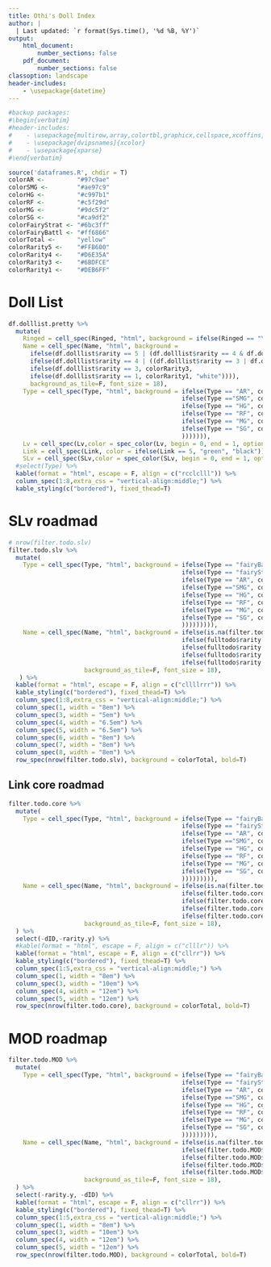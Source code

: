 ```yaml
---
title: Othi's Doll Index
author: |
  | Last updated: `r format(Sys.time(), '%d %B, %Y')`
output:
    html_document:
        number_sections: false
    pdf_document:
        number_sections: false
classoption: landscape
header-includes:
    - \usepackage{datetime}
---
```


```r
#backup packages:
#\begin{verbatim}
#header-includes:
#    - \usepackage{multirow,array,colortbl,graphicx,cellspace,xcoffins,caption,datetime}
#    - \usepackage[dvipsnames]{xcolor}
#    - \usepackage{xparse}
#\end{verbatim}
```

```r
source('dataframes.R', chdir = T)
colorAR <-         "#97c9ae"
colorSMG <-        "#ae97c9"
colorHG <-         "#c997b1"
colorRF <-         "#c5f29d"
colorMG <-         "#9dc5f2"
colorSG <-         "#ca9df2"
colorFairyStrat <- "#6bc3ff"
colorFairyBattl <- "#ff6866"
colorTotal <-      "yellow"
colorRarity5 <-    "#FFB600"
colorRarity4 <-    "#D6E35A"
colorRarity3 <-    "#6BDFCE"
colorRarity1 <-    "#DEB6FF"
```

# Doll List
```r
df.dolllist.pretty %>%
  mutate(
    Ringed = cell_spec(Ringed, "html", background = ifelse(Ringed == "Yes","#F7AEA5","white")),
    Name = cell_spec(Name, "html", background =
      ifelse(df.dolllist$rarity == 5 | (df.dolllist$rarity == 4 & df.dolllist$mod > 0), colorRarity5,
      ifelse(df.dolllist$rarity == 4 | ((df.dolllist$rarity == 3 | df.dolllist$rarity == 2) & df.dolllist$mod > 0), colorRarity4,
      ifelse(df.dolllist$rarity == 3, colorRarity3,
      ifelse(df.dolllist$rarity == 1, colorRarity1, "white")))),
      background_as_tile=F, font_size = 18),
    Type = cell_spec(Type, "html", background = ifelse(Type == "AR", colorAR,
                                                ifelse(Type =="SMG", colorSMG,
                                                ifelse(Type == "HG", colorHG,
                                                ifelse(Type == "RF", colorRF,
                                                ifelse(Type == "MG", colorMG,
                                                ifelse(Type == "SG", colorSG, "white"
                                                ))))))),
    Lv = cell_spec(Lv,color = spec_color(Lv, begin = 0, end = 1, option = "A", direction = -1), background = spec_color(Lv, begin = 0.5, end = 0.9, option = "D")),
    Link = cell_spec(Link, color = ifelse(Link == 5, "green", "black")),
    SLv = cell_spec(SLv,color = spec_color(SLv, begin = 0, end = 1, option = "A", direction = -1), background = spec_color(SLv, begin = 0.5, end = 0.9, option = "D"))) %>%
  #select(Type) %>%
  kable(format = "html", escape = F, align = c("rcclclll")) %>%
  column_spec(1:8,extra_css = "vertical-align:middle;") %>%
  kable_styling(c("bordered"), fixed_thead=T)
```

# SLv roadmad
```r
# nrow(filter.todo.slv)
filter.todo.slv %>%
  mutate(
    Type = cell_spec(Type, "html", background = ifelse(Type == "fairyBattl", colorFairyBattl,
                                                ifelse(Type == "fairyStrat", colorFairyStrat,
                                                ifelse(Type == "AR", colorAR,
                                                ifelse(Type =="SMG", colorSMG,
                                                ifelse(Type == "HG", colorHG,
                                                ifelse(Type == "RF", colorRF,
                                                ifelse(Type == "MG", colorMG,
                                                ifelse(Type == "SG", colorSG, "NULL"
                                                ))))))))),
    Name = cell_spec(Name, "html", background = ifelse(is.na(filter.todo.slv$Name), "NULL",
                                                ifelse(fulltodo$rarity.y == 5 | (fulltodo$rarity.y == 4 & !is.na(fulltodo$mod) & fulltodo$mod > 0), colorRarity5,
                                                ifelse(fulltodo$rarity.y == 4 | ((fulltodo$rarity.y == 3 | fulltodo$rarity.y == 2) & !is.na(fulltodo$mod) & fulltodo$mod > 0), colorRarity4,
                                                ifelse(fulltodo$rarity.y == 3, colorRarity3,
                                                ifelse(fulltodo$rarity.y == 1, colorRarity1, "white"))))),
                     background_as_tile=F, font_size = 18),
   ) %>%
  kable(format = "html", escape = F, align = c("cllllrrr")) %>%
  kable_styling(c("bordered"), fixed_thead=T) %>%
  column_spec(1:8,extra_css = "vertical-align:middle;") %>%
  column_spec(1, width = "8em") %>%
  column_spec(3, width = "5em") %>%
  column_spec(4, width = "6.5em") %>%
  column_spec(5, width = "6.5em") %>%
  column_spec(6, width = "8em") %>%
  column_spec(7, width = "8em") %>%
  column_spec(8, width = "8em") %>%
  row_spec(nrow(filter.todo.slv), background = colorTotal, bold=T)
```

## Link core roadmad
```r
filter.todo.core %>%
  mutate(
    Type = cell_spec(Type, "html", background = ifelse(Type == "fairyBattl", colorFairyBattl,
                                                ifelse(Type == "fairyStrat", colorFairyStrat,
                                                ifelse(Type == "AR", colorAR,
                                                ifelse(Type =="SMG", colorSMG,
                                                ifelse(Type == "HG", colorHG,
                                                ifelse(Type == "RF", colorRF,
                                                ifelse(Type == "MG", colorMG,
                                                ifelse(Type == "SG", colorSG, "NULL"
                                                ))))))))),
    Name = cell_spec(Name, "html", background = ifelse(is.na(filter.todo.core$Name), "NULL",
                                                ifelse(filter.todo.core$rarity.y == 5, colorRarity5,
                                                ifelse(filter.todo.core$rarity.y == 4, colorRarity4,
                                                ifelse(filter.todo.core$rarity.y == 3, colorRarity3,
                                                ifelse(filter.todo.core$rarity.y == 1, colorRarity1, "white"))))),
                     background_as_tile=F, font_size = 18),
  ) %>%
  select(-dID,-rarity.y) %>%
  #kable(format = "html", escape = F, align = c("clllr")) %>%
  kable(format = "html", escape = F, align = c("cllrr")) %>%
  kable_styling(c("bordered"), fixed_thead=T) %>%
  column_spec(1:5,extra_css = "vertical-align:middle;") %>%
  column_spec(1, width = "8em") %>%
  column_spec(3, width = "10em") %>%
  column_spec(4, width = "12em") %>%
  column_spec(5, width = "12em") %>%
  row_spec(nrow(filter.todo.core), background = colorTotal, bold=T)
```

# MOD roadmap
```r
filter.todo.MOD %>%
  mutate(
    Type = cell_spec(Type, "html", background = ifelse(Type == "fairyBattl", colorFairyBattl,
                                                ifelse(Type == "fairyStrat", colorFairyStrat,
                                                ifelse(Type == "AR", colorAR,
                                                ifelse(Type =="SMG", colorSMG,
                                                ifelse(Type == "HG", colorHG,
                                                ifelse(Type == "RF", colorRF,
                                                ifelse(Type == "MG", colorMG,
                                                ifelse(Type == "SG", colorSG, "NULL"
                                                ))))))))),
    Name = cell_spec(Name, "html", background = ifelse(is.na(filter.todo.MOD$Name), "NULL",
                                                ifelse(filter.todo.MOD$rarity.y == 4, colorRarity5,
                                                ifelse(filter.todo.MOD$rarity.y == 3, colorRarity4,
                                                ifelse(filter.todo.MOD$rarity.y == 2, colorRarity4,
                                                ifelse(filter.todo.MOD$rarity.y == 1, colorRarity1, "white"))))),
                     background_as_tile=F, font_size = 18),
  ) %>%
  select(-rarity.y, -dID) %>%
  kable(format = "html", escape = F, align = c("cllrr")) %>%
  kable_styling(c("bordered"), fixed_thead=T) %>%
  column_spec(1:5,extra_css = "vertical-align:middle;") %>%
  column_spec(1, width = "8em") %>%
  column_spec(3, width = "10em") %>%
  column_spec(4, width = "12em") %>%
  column_spec(5, width = "12em") %>%
  row_spec(nrow(filter.todo.MOD), background = colorTotal, bold=T)
```
